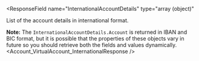 
<ResponseField
  name="InternationalAccountDetails"
  type="array (object)"
>
List of the account details in international format.

**Note:** The `InternationalAccountDetails.Account` is returned in IBAN and BIC format, but it is possible that the properties of these objects vary in future so you should retrieve both the fields and values dynamically.
<Expandable>
<Address5Response />
<Account_VirtualAccount_InternationalResponse />
</Expandable>
</ResponseField>